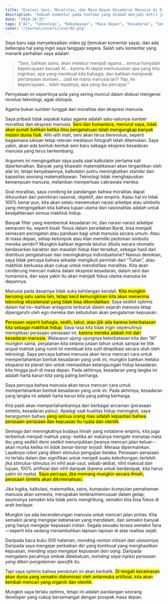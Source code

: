 ```yaml
---
title: "Evolusi Seni, Moralitas, dan Masa Depan Kesadaran Manusia di Era Teknologi Tinggi"
description: "Sebuah komentar pada YouTube yang diubah menjadi entri jurnal"
date: "2024-10-25"
tags: ["AI", "Teknologi", "Kebudayaan", "Masa Depan", "Kesadaran", "Seni", "Moralitas"]
cover: "/journal/covers/cover02.png"
---
```


Saya baru saja menyelesaikan video [ini](https://www.youtube.com/watch?v=Vncnbw0XfNk) (temukan komentar saya), dan ada beberapa hal yang ingin saya tanggapi segera. Salah satu komentar yang menarik perhatian saya adalah:

>"Seni, bahkan sains, akan melebur menjadi agama... semua hanyalah kepercayaan kecuali AI... karena AI dapat memutuskan apa yang kita inginkan, apa yang membuat kita bahagia, dan bahkan menjawab pertanyaan duniawi... Jadi ke mana manusia lari? Yap, ke kepercayaan... lebih tepatnya, apa yang dia percayai."

Pernyataan ini sepertinya pola yang sering muncul dalam diskusi mengenai revolusi teknologi; agak distopia.

Agama bukan sumber tunggal dari moralitas dan ekspresi manusia. 

Saya pribadi tidak sepakat kalau agama adalah satu-satunya sumber moralitas dan ekspresi manusia. <mark>Seni dan humaniora, menurut saya, tidak akan punah bahkan ketika ilmu pengetahuan telah mengungkap banyak misteri dunia fisik</mark>. Alih-alih mati, seni akan terus berevolusi, seperti bagaimana lukisan tetap relevan meskipun fotografi telah ditemukan. Saya yakin, akan ada bentuk-bentuk seni baru sebagai ekspresi kesadaran manusia yang terus berkembang.

Argumen ini mengingatkan saya pada saat kalkulator pertama kali diperkenalkan. Banyak yang khawatir matematikawan akan tergantikan oleh alat ini, tetapi kenyataannya, kalkulator justru meningkatkan standar dan kapasitas seorang matematikawan. Teknologi tidak menghapuskan kemampuan manusia, melainkan memperluas cakrawala mereka.

Soal moralitas, saya condong ke pandangan bahwa moralitas dapat diturunkan dari pemikiran rasional, objektif, dan empiris. Kalau hal ini tidak 100% benar pun, kita akan selalu menemukan narasi arketipe atau simbolis yang mengingatkan kita bahwa tujuan utama dari rasionalitas adalah untuk kesejahteraan semua makhluk hidup. 

Banyak filter yang membentuk kesadaran ini, dan narasi-narasi arketipe semacam itu, seperti kisah Yesus dalam peradaban Barat, bisa menjadi semacam peringatan atau panduan bagi umat manusia secara umum. Atau di masa depan, setiap kelompok atau klan memiliki pedoman simbolis mereka sendiri? Mungkin bahkan legenda leluhur ditulis secara otomatis berdasarkan karakter dan masalah hidup klan tersebut, sebagai hasil dari distribusi pengetahuan dan meningkatnya individualisme? Namun demikian, saya tidak percaya bahwa sekadar mengikuti perintah dari "Tuhan", atau makhluk berkuasa akan cukup untuk mendistilasi moralitas. Kita akan cenderung mencari makna dalam ekspresi kesadaran, dalam seni dan humaniora, dan saya yakin itu akan menjadi fokus utama manusia ke depannya.

Manusia pada dasarnya tidak suka kehilangan kendali. <mark>Kita mungkin bersaing satu sama lain, tetapi kecil kemungkinan kita akan menerima teknologi eksistensial yang tidak bisa dikendalikan.</mark> Saya sedikit optimis dalam hal ini—bahkan antagonis terburuk dalam sejarah manusia tetap dipengaruhi oleh ego mereka dan kebutuhan akan pengalaman kepuasan.

<mark>Perasaan seperti bahagia, sedih, takut, atau jijik ada karena keterbatasan kita sebagai makhluk hidup.</mark> Saya rasa kita tidak ingin sepenuhnya mereplikasi perasaan-perasaan ini, <mark>karena mereka adalah inti dari kesadaran manusia.</mark> Walaupun ujung-ujungnya keterbatasan kita dan "AI" mungkin sama, perjalanan kita selama jutaan tahun untuk sampai ke titik wujud mahluk yang rumit ini membuat kita sulit direplikasi secara utuh oleh teknologi. Saya percaya bahwa manusia akan terus mencari cara untuk mempertahankan bentuk kesadaran yang unik ini, mungkin bahkan melalui ekspansi ke planet lain untuk memastikan kelangsungan hidup kesadaran kita hingga jauh di masa depan. Pada akhirnya, kesadaran yang langka ini adalah harta karun kita yang paling berharga.

Saya percaya bahwa manusia akan terus mencari cara untuk mempertahankan bentuk kesadaran yang unik ini. Pada akhirnya, kesadaran yang langka ini adalah harta karun kita yang paling berharga.

Kita pasti akan mempertahankannya dari berbagai ancaman (perasaan sintetis, kesadaran palsu). Apalagi saat kualitas hidup meningkat, saya berargumen bahwa <mark>yang semua orang mau adalah kepastian bahwa perasaan-perasaan dan kepuasan itu <mark>nyata dan otentik</mark></mark>. 

Semoga dari meningkatnya budaya ilmiah yang notabene empiris, kita juga terbentuk menjadi mahluk yang--ketika air matanya mengalir menatap mata ibu yang sedikit demi sedikit menunjukkan jiwanya mencari jalan keluar--akan murka ketika ini *tidak benar-benar terjadi*. Merasa dipermainkan. Layaknya robot yang diberi stimulus pengujian belaka. Perasaan-perasaan ini terlalu dalam dan signifikan untuk menjadi suatu kebohongan; terlebih jika stimulus-stimulus ini nihil asal-usul, sebab-akibat, nihil maksud dan tujuan, 100% artifisial dan nihil dampak (karena untuk berdampak, kita harus yakin ini nyata). <mark>Saya percaya, jika memang mungkin secara ilmiah, perasaan sintetis akan <mark>dikriminalisasi</mark>.</mark>

Jika logika, kalkulasi, matematika, sains, kumpulan-kumpulan pemahaman manusia akan semesta, merupakan lentera/mercusuar dalam gelap; asumsinya semakin kita tidak perlu menghitung, semakin kita bisa fokus di arah berlayar.

Mungkin iya ada kecenderungan manusia untuk mencari jalan pintas. Kita semakin jarang mengejar kebenaran yang mendalam, dan semakin banyak yang hanya mengejar kepuasan instan. Segala sesuatu terasa semakin fana—seperti kita sedang menambahkan lapisan-lapisan di atas realitas sejati. 

Daripada baca buku 500 halaman, *mending nonton intisari dan ulasannya*. Daripada saya mengejar perbaikan diri yang kontinual yang menghasilkan kepuasan, *mending saya mengejar kepuasan dari uang*. Daripada mengalami pecahnya ombak dibebatuan, *mending saya injeksi perasaan yang diberi pengalaman spesifik itu*.

Tapi saya optimis bahwa pendulum ini akan berbalik. <mark>Di tengah kecemasan akan dunia yang semakin didominasi oleh antarmuka artifisial, kita akan kembali mencari yang organik dan otentik.</mark>

Mungkin saya terlalu optimis, tetapi ini adalah pandangan seorang developer yang cukup bersemangat dengan prospek masa depan.